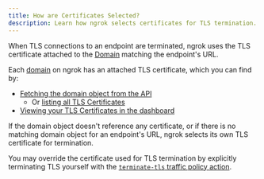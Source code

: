 ```yaml
---
title: How are Certificates Selected?
description: Learn how ngrok selects certificates for TLS termination.
---
```


When TLS connections to an endpoint are terminated, ngrok uses the TLS certificate attached to the [Domain](/universal-gateway/domains/what-are-domains) matching the endpoint's URL.

Each [domain](/universal-gateway/domains/what-are-domains/) on ngrok has an attached TLS certificate, which you can find by:

- [Fetching the domain object from the API](/api/resources/reserved-domains#request-2)
  - Or [listing all TLS Certificates](/api/resources/tls-certificates/#list-tls-certificates)
- [Viewing your TLS Certificates in the dashboard](https://dashboard.ngrok.com/tls-certs)

If the domain object doesn't reference any certificate, or if there is no matching domain object for an endpoint's URL, ngrok selects its own TLS certificate for termination.

You may override the certificate used for TLS termination by explicitly terminating TLS yourself with the [`terminate-tls` traffic policy action](/traffic-policy/actions/terminate-tls/).
